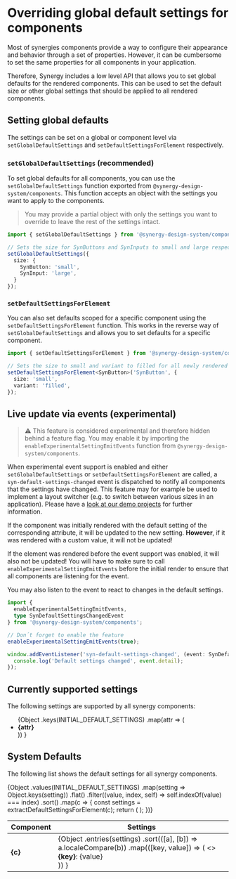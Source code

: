 
<Meta title="Configuring global settings" />

# Overriding global default settings for components

Most of synergies components provide a way to configure their appearance and behavior through a set of properties.
However, it can be cumbersome to set the same properties for all components in your application.

Therefore, Synergy includes a low level API that allows you to set global defaults for the rendered components.
This can be used to set the default size or other global settings that should be applied to all rendered components.

## Setting global defaults

The settings can be set on a global or component level via `setGlobalDefaultSettings` and `setDefaultSettingsForElement` respectively.

### `setGlobalDefaultSettings` (**recommended**)

To set global defaults for all components, you can use the `setGlobalDefaultSettings` function exported from `@synergy-design-system/components`.
This function accepts an object with the settings you want to apply to the components.

> You may provide a partial object with only the settings you want to override to leave the rest of the settings intact.

```typescript
import { setGlobalDefaultSettings } from '@synergy-design-system/components';

// Sets the size for SynButtons and SynInputs to small and large respectively
setGlobalDefaultSettings({
  size: {
    SynButton: 'small',
    SynInput: 'large',
  }
});
```

### `setDefaultSettingsForElement`

You can also set defaults scoped for a specific component using the `setDefaultSettingsForElement` function.
This works in the reverse way of `setGlobalDefaultSettings` and allows you to set defaults for a specific component.

```typescript
import { setDefaultSettingsForElement } from '@synergy-design-system/components';

// Sets the size to small and variant to filled for all newly rendered SynButton components
setDefaultSettingsForElement<SynButton>('SynButton', {
  size: 'small',
  variant: 'filled',
});
```

## Live update via events (experimental)

> ⚠️ This feature is considered experimental and therefore hidden behind a feature flag.
> You may enable it by importing the `enableExperimentalSettingEmitEvents` function from `@synergy-design-system/components`.

When experimental event support is enabled and either `setGlobalDefaultSettings` or `setDefaultSettingsForElement` are called, a `syn-default-settings-changed` event is dispatched to notify all components that the settings have changed.
This feature may for example be used to implement a layout switcher (e.g. to switch between various sizes in an application).
Please have a [look at our demo projects](https://github.com/synergy-design-system/synergy-design-system/tree/main/packages/_private) for further information.

If the component was initially rendered with the default setting of the corresponding attribute, it will be updated to the new setting.
**However**, if it was rendered with a custom value, it will not be updated!

If the element was rendered before the event support was enabled, it will also not be updated!
You will have to make sure to call `enableExperimentalSettingEmitEvents` before the initial render to ensure that all components are listening for the event.

You may also listen to the event to react to changes in the default settings.

```typescript
import {
  enableExperimentalSettingEmitEvents,
  type SynDefaultSettingsChangedEvent
} from '@synergy-design-system/components';

// Don´t forget to enable the feature
enableExperimentalSettingEmitEvents(true);

window.addEventListener('syn-default-settings-changed', (event: SynDefaultSettingsChangedEvent) => {
  console.log('Default settings changed', event.detail);
});
```

## Currently supported settings

The following settings are supported by all synergy components:

<ul>
  {Object
    .keys(INITIAL_DEFAULT_SETTINGS)
    .map(attr => (
      <li key={`attr-${attr}`}>
        <strong>{attr}</strong>
      </li>
    ))
  }
</ul>

## System Defaults

The following list shows the default settings for all synergy components.

<table className="syn-table--alternating syn-table--border">
  <thead>
    <tr>
      <th>Component</th>
      <th>Settings</th>
    </tr>
  </thead>
  <tbody>
    {Object
      .values(INITIAL_DEFAULT_SETTINGS)
      .map(setting => Object.keys(setting))
      .flat()
      .filter((value, index, self) => self.indexOf(value) === index)
      .sort()
      .map(c => {
        const settings = extractDefaultSettingsForElement(c);
        return (
          <tr key={`${c}--details`}>
            <td><strong>{c}</strong></td>
            <td>
              {Object
                .entries(settings)
                .sort(([a], [b]) => a.localeCompare(b))
                .map(([key, value]) => (
                  <>
                    <strong key={`${c}--${key}--key`}>{key}</strong>: {value}<br />
                  </>
                ))
              }
            </td>
          </tr>
        );
    })}
  </tbody>
</table>
